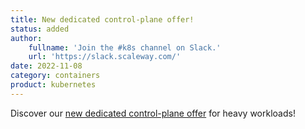 ```yaml
---
title: New dedicated control-plane offer!
status: added
author:
    fullname: 'Join the #k8s channel on Slack.'
    url: 'https://slack.scaleway.com/'
date: 2022-11-08
category: containers
product: kubernetes
---
```


Discover our [new dedicated control-plane offer](https://www.scaleway.com/en/kubernetes-dedicated-control-plane/) for heavy workloads!